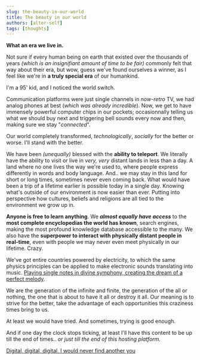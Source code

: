 ```yaml
---
slug: the-beauty-in-our-world
title: The beauty in our world
authors: [alter-self]
tags: [thoughts]
---
```



<ReactPlayer
      url="https://www.youtube.com/watch?v=ECaaduF6t10&t=4054s"
      className="react-player"
      volume="0.7"
      controls  
/>

<p></p>

**What an era we live in.**

<!--truncate-->
Not sure if every human being on earth that existed over the thousands of years *(which is an insignifiant amount of time to be fair)* commonly felt that way about their era, but wow, guess we've found ourselves a winner, as I feel like we're in **a truly special era** of our humankind.

I'm a 95' kid, and I noticed the world switch.

Communication platforms were just single channels in *now-retro* TV, we had analog phones at best (*which was already incredible*). Now, we get to have immensely powerful computer chips in our pockets; occasionnally telling us what we should buy next and triggering bell sounds every now and then, making sure we stay "*connected*".

Our world completely transformed, *technologically*, *socially* for the better or worse. I'll stand with the better.

We have been *(unequally)* blessed with the **ability to teleport**. We literally have the ability to visit or live in *very, very* distant lands in less than a day. A land where no one lives the way we're used to, where people express differently in words and body language.
And.. we may stay in this land for short or long times, sometimes never even coming back. What would have been a trip of a lifetime earlier is possible today in a single day.
Knowing what's outside of our environment is now easier than ever.  Putting into perspective how cultures, beliefs and religions are all tied to the environment we grow up in.

**Anyone is free to learn anything**. We ***almost equally have access*** to the **most complete encyclopedias the world has known**, search engines, making the most profound knowledge database accessible to the many. We also have the **superpower to interact with physically distant people in real-time**, even with people we may never even meet physically in our lifetime. Crazy.

We've got entire countries powered by electricity, to which the same physics principles can be applied to make electronic sounds translating into music. [Playing single notes in divine symphony, creating the dream of a perfect melody](https://youtu.be/8W49pp_HN7w?t=134).

We are the generation of the infinite and finite, the generation of the all or nothing, the one that is about to have it all or destroy it all.
Our meaning is to strive for the better, take the advantage of each opportunities this craziness times bring to us.

At least we would have tried. And sometimes, trying is good enough.

And if one day the clock stops ticking, at least I'll have this content to be up till the end of times.. *or just till the end of this hosting platform.*

[Digital, digital, digital, I would never find another you](https://www.youtube.com/watch?v=2ZAWXs9QOfo&t=28s)